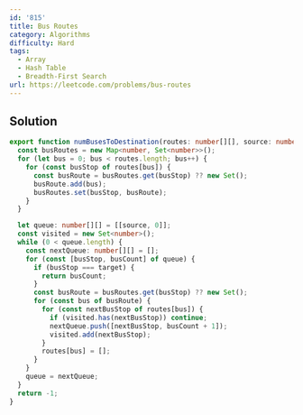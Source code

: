 ```yaml
---
id: '815'
title: Bus Routes
category: Algorithms
difficulty: Hard
tags:
  - Array
  - Hash Table
  - Breadth-First Search
url: https://leetcode.com/problems/bus-routes
---
```


## Solution

```typescript filename="solution.ts" copy
export function numBusesToDestination(routes: number[][], source: number, target: number): number {
  const busRoutes = new Map<number, Set<number>>();
  for (let bus = 0; bus < routes.length; bus++) {
    for (const busStop of routes[bus]) {
      const busRoute = busRoutes.get(busStop) ?? new Set();
      busRoute.add(bus);
      busRoutes.set(busStop, busRoute);
    }
  }

  let queue: number[][] = [[source, 0]];
  const visited = new Set<number>();
  while (0 < queue.length) {
    const nextQueue: number[][] = [];
    for (const [busStop, busCount] of queue) {
      if (busStop === target) {
        return busCount;
      }
      const busRoute = busRoutes.get(busStop) ?? new Set();
      for (const bus of busRoute) {
        for (const nextBusStop of routes[bus]) {
          if (visited.has(nextBusStop)) continue;
          nextQueue.push([nextBusStop, busCount + 1]);
          visited.add(nextBusStop);
        }
        routes[bus] = [];
      }
    }
    queue = nextQueue;
  }
  return -1;
}
```
